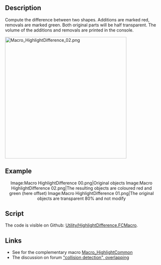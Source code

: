 <languages/>
<translate>

<!--T:1-->
{{Macro
|Name=HighlightDifference
|Description=Compute the difference between two shapes. Additions are marked red, removals are marked green. Both original parts will be half transparent. The volume of the additions and removals are printed in the console.
|Author=Gaël Ecorchard
|Download=[https://wiki.freecad.org/images/2/2e/HighlightDifference.png ToolBar Icon]
|Version=1.0
|Date=2015-09-24
}}

==Description== <!--T:8-->

<!--T:2-->
Compute the difference between two shapes. Additions are marked red, removals are marked green. Both original parts will be half transparent. The volume of the additions and removals are printed in the console.

</translate>
{{Codeextralink|https://raw.githubusercontent.com/FreeCAD/FreeCAD-macros/master/Utility/HighlightDifference.FCMacro}}
<translate>

<!--T:4-->
[[File:Macro HighlightDifference 02.png|400px]]
{{Caption|Result difference two objects created}}

==Example== <!--T:9-->

<!--T:3-->
<center>
<gallery widths="200" heights="220">
Image:Macro HighlightDifference 00.png|Original objects
Image:Macro HighlightDifference 02.png|The resulting objects are coloured red and green (here offset)
Image:Macro HighlightDifference 01.png|The original objects are transparent 80% and not modify
</gallery>
</center>
{{clear}}

==Script== <!--T:10-->

<!--T:7-->
The code is visible on Github: [https://github.com/FreeCAD/FreeCAD-macros/blob/master/Utility/HighlightDifference.FCMacro Utility/HighlightDifference.FCMacro].

==Links== <!--T:11-->

<!--T:5-->
* See for the complementary macro [[Macro_HighlightCommon|Macro_HighlightCommon]]
* The discussion on forum [https://forum.freecad.org/viewtopic.php?f=22&t=12426 "collision detection", overlapping]


</translate>